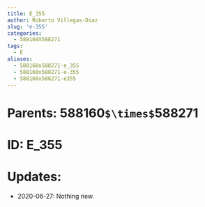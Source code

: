```yaml
---
title: E_355
author: Roberto Villegas-Diaz
slug: 'e-355'
categories:
  - 588160X588271
tags:
  - E
aliases:
  - 588160x588271-e_355
  - 588160x588271-e-355
  - 588160x588271-e355
---
```


# **Parents**: 588160`$\times$`588271
# **ID**: E_355
# **Updates**: 
 - 2020-06-27: Nothing new.
